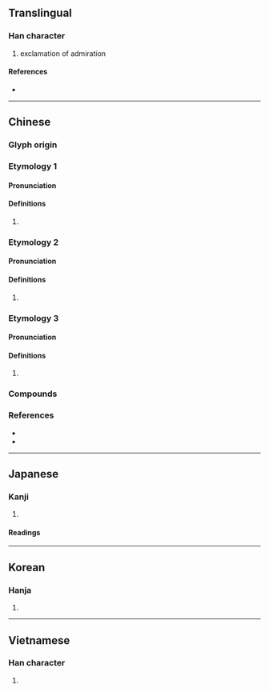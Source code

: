 {{character info/new}}
==Translingual==

===Han character===
{{Han char|rn=94|rad=犬|as=08|sn=11|four=44221|canj=KHKMR|ids=⿰犭奇}}

# exclamation of admiration

====References====
* {{Han ref|kx=0713.200|dkj=20493|dj=1125.150|hdz=21352.040|uh=7317|ud=29463|bh=D661|bd=54881}}

----

==Chinese==
{{zh-forms}}

===Glyph origin===
{{Han etym}}

===Etymology 1===

====Pronunciation====
{{zh-pron
|m=yī
|c=ji1,ji2
|mc=
|oc=
|cat=
}}
{{attention|zh|distribute mc/oc}}

====Definitions====
{{zh-hanzi}}

# {{rfdef|zh}}

===Etymology 2===

====Pronunciation====
{{zh-pron
|m=yǐ
|c=
|mc=
|oc=
|cat=
}}

====Definitions====
{{zh-hanzi}}

# {{rfdef|zh}}

===Etymology 3===

====Pronunciation====
{{zh-pron
|m=ǒ
|c=o2,ngo2,ngo5
|mc=
|oc=
|cat=
}}

====Definitions====
{{zh-hanzi}}

# {{rfdef|zh}}

===Compounds===
{{zh-der|猗猗靡靡|猗萎|猗儺|猗靡|猗猗|猗嗟|陶猗之富|陶猗}}

===References===
* {{R:twedu|B02533}}
* {{R:yue:Hanzi}}

----

==Japanese==

===Kanji===
{{ja-kanji|grade=|rs=犬08}}

# {{defn|lang=ja|sort=犬08}}

====Readings====
{{ja-readings
|goon=あ, い
|kanon=あ, い
|kun=ああ-, うるわ-し.い, なが-い
|nanori=
}}
{{attention|ja|kun also あう?}}

----

==Korean==

===Hanja===
{{ko-hanja|hangeul=[[의]], [[아]]|eumhun=|rv=ui, a|mr=ŭi, a|y=uy, a}}

# {{defn|lang=ko|sort=犬08}}

----

==Vietnamese==

===Han character===
{{vi-hantu|[[y]], [[ỷ]], [[ả]], [[gà]]|rs=犬08}}

# {{defn|lang=vi|sort=犬08}}